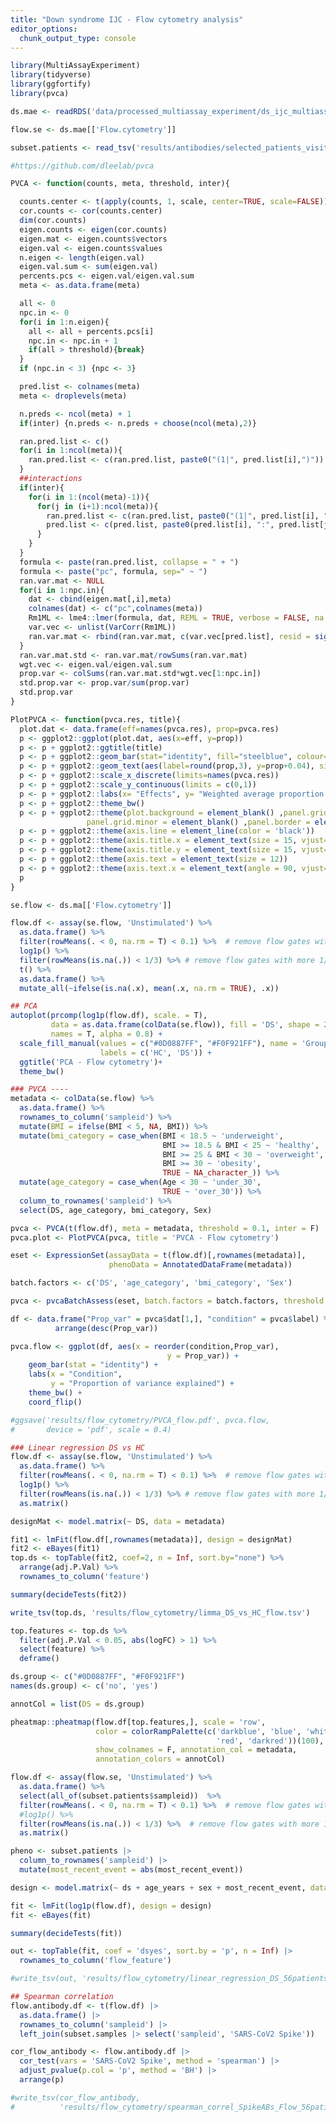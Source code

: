 ```yaml
---
title: "Down syndrome IJC - Flow cytometry analysis"
editor_options: 
  chunk_output_type: console
---
```


```r
library(MultiAssayExperiment)
library(tidyverse)
library(ggfortify)
library(pvca)
```

```r
ds.mae <- readRDS('data/processed_multiassay_experiment/ds_ijc_multiassay_20240507.rds')

flow.se <- ds.mae[['Flow.cytometry']]

subset.patients <- read_tsv('results/antibodies/selected_patients_visit2_56.tsv')
```

```r
#https://github.com/dleelab/pvca

PVCA <- function(counts, meta, threshold, inter){

  counts.center <- t(apply(counts, 1, scale, center=TRUE, scale=FALSE))
  cor.counts <- cor(counts.center)
  dim(cor.counts)
  eigen.counts <- eigen(cor.counts)
  eigen.mat <- eigen.counts$vectors
  eigen.val <- eigen.counts$values
  n.eigen <- length(eigen.val)
  eigen.val.sum <- sum(eigen.val)
  percents.pcs <- eigen.val/eigen.val.sum
  meta <- as.data.frame(meta)

  all <- 0
  npc.in <- 0
  for(i in 1:n.eigen){
    all <- all + percents.pcs[i]
    npc.in <- npc.in + 1
    if(all > threshold){break}
  }
  if (npc.in < 3) {npc <- 3}

  pred.list <- colnames(meta)
  meta <- droplevels(meta)

  n.preds <- ncol(meta) + 1
  if(inter) {n.preds <- n.preds + choose(ncol(meta),2)}

  ran.pred.list <- c()
  for(i in 1:ncol(meta)){
    ran.pred.list <- c(ran.pred.list, paste0("(1|", pred.list[i],")"))
  }
  ##interactions
  if(inter){
    for(i in 1:(ncol(meta)-1)){
      for(j in (i+1):ncol(meta)){
        ran.pred.list <- c(ran.pred.list, paste0("(1|", pred.list[i], ":", pred.list[j], ")"))
        pred.list <- c(pred.list, paste0(pred.list[i], ":", pred.list[j]))
      }
    }
  }
  formula <- paste(ran.pred.list, collapse = " + ")
  formula <- paste("pc", formula, sep=" ~ ")
  ran.var.mat <- NULL
  for(i in 1:npc.in){
    dat <- cbind(eigen.mat[,i],meta)
    colnames(dat) <- c("pc",colnames(meta))
    Rm1ML <- lme4::lmer(formula, dat, REML = TRUE, verbose = FALSE, na.action = na.omit)
    var.vec <- unlist(VarCorr(Rm1ML))
    ran.var.mat <- rbind(ran.var.mat, c(var.vec[pred.list], resid = sigma(Rm1ML)^2))
  }
  ran.var.mat.std <- ran.var.mat/rowSums(ran.var.mat)
  wgt.vec <- eigen.val/eigen.val.sum
  prop.var <- colSums(ran.var.mat.std*wgt.vec[1:npc.in])
  std.prop.var <- prop.var/sum(prop.var)
  std.prop.var
}

PlotPVCA <- function(pvca.res, title){
  plot.dat <- data.frame(eff=names(pvca.res), prop=pvca.res)
  p <- ggplot2::ggplot(plot.dat, aes(x=eff, y=prop))
  p <- p + ggplot2::ggtitle(title)
  p <- p + ggplot2::geom_bar(stat="identity", fill="steelblue", colour="steelblue")
  p <- p + ggplot2::geom_text(aes(label=round(prop,3), y=prop+0.04), size=4)
  p <- p + ggplot2::scale_x_discrete(limits=names(pvca.res))
  p <- p + ggplot2::scale_y_continuous(limits = c(0,1))
  p <- p + ggplot2::labs(x= "Effects", y= "Weighted average proportion variance")
  p <- p + ggplot2::theme_bw()
  p <- p + ggplot2::theme(plot.background = element_blank() ,panel.grid.major = element_blank(),
                 panel.grid.minor = element_blank() ,panel.border = element_blank(), panel.background = element_blank())
  p <- p + ggplot2::theme(axis.line = element_line(color = 'black'))
  p <- p + ggplot2::theme(axis.title.x = element_text(size = 15, vjust=-0.5))
  p <- p + ggplot2::theme(axis.title.y = element_text(size = 15, vjust= 1.0))
  p <- p + ggplot2::theme(axis.text = element_text(size = 12))
  p <- p + ggplot2::theme(axis.text.x = element_text(angle = 90, vjust= 0.5, hjust=1))
  p
}
```

```r
se.flow <- ds.ma[['Flow.cytometry']]

flow.df <- assay(se.flow, 'Unstimulated') %>% 
  as.data.frame() %>% 
  filter(rowMeans(. < 0, na.rm = T) < 0.1) %>%  # remove flow gates with more 10% negative values (compensation problem)
  log1p() %>% 
  filter(rowMeans(is.na(.)) < 1/3) %>% # remove flow gates with more 1/3 NA
  t() %>% 
  as.data.frame() %>%  
  mutate_all(~ifelse(is.na(.x), mean(.x, na.rm = TRUE), .x))

## PCA
autoplot(prcomp(log1p(flow.df), scale. = T), 
         data = as.data.frame(colData(se.flow)), fill = 'DS', shape = 21, size = 3,
         names = T, alpha = 0.8) +
  scale_fill_manual(values = c("#0D0887FF", "#F0F921FF"), name = 'Group',
                    labels = c('HC', 'DS')) +
  ggtitle('PCA - Flow cytometry')+
  theme_bw()

### PVCA ----
metadata <- colData(se.flow) %>% 
  as.data.frame() %>% 
  rownames_to_column('sampleid') %>% 
  mutate(BMI = ifelse(BMI < 5, NA, BMI)) %>% 
  mutate(bmi_category = case_when(BMI < 18.5 ~ 'underweight',
                                  BMI >= 18.5 & BMI < 25 ~ 'healthy',
                                  BMI >= 25 & BMI < 30 ~ 'overweight',
                                  BMI >= 30 ~ 'obesity',
                                  TRUE ~ NA_character_)) %>% 
  mutate(age_category = case_when(Age < 30 ~ 'under_30',
                                  TRUE ~ 'over_30')) %>% 
  column_to_rownames('sampleid') %>% 
  select(DS, age_category, bmi_category, Sex)

pvca <- PVCA(t(flow.df), meta = metadata, threshold = 0.1, inter = F)
pvca.plot <- PlotPVCA(pvca, title = 'PVCA - Flow cytometry')

eset <- ExpressionSet(assayData = t(flow.df)[,rownames(metadata)], 
                      phenoData = AnnotatedDataFrame(metadata))

batch.factors <- c('DS', 'age_category', 'bmi_category', 'Sex')

pvca <- pvcaBatchAssess(eset, batch.factors = batch.factors, threshold = 0.1)

df <- data.frame("Prop_var" = pvca$dat[1,], "condition" = pvca$label) %>%
          arrange(desc(Prop_var))

pvca.flow <- ggplot(df, aes(x = reorder(condition,Prop_var), 
                                   y = Prop_var)) +
    geom_bar(stat = "identity") +
    labs(x = "Condition",
         y = "Proportion of variance explained") +
    theme_bw() +
    coord_flip()

#ggsave('results/flow_cytometry/PVCA_flow.pdf', pvca.flow,
#       device = 'pdf', scale = 0.4)

### Linear regression DS vs HC
flow.df <- assay(se.flow, 'Unstimulated') %>% 
  as.data.frame() %>% 
  filter(rowMeans(. < 0, na.rm = T) < 0.1) %>%  # remove flow gates with more 10% negative values (compensation problem)
  log1p() %>% 
  filter(rowMeans(is.na(.)) < 1/3) %>% # remove flow gates with more 1/3 NA
  as.matrix()

designMat <- model.matrix(~ DS, data = metadata)

fit1 <- lmFit(flow.df[,rownames(metadata)], design = designMat)
fit2 <- eBayes(fit1)
top.ds <- topTable(fit2, coef=2, n = Inf, sort.by="none") %>% 
  arrange(adj.P.Val) %>% 
  rownames_to_column('feature')

summary(decideTests(fit2))

write_tsv(top.ds, 'results/flow_cytometry/limma_DS_vs_HC_flow.tsv')

top.features <- top.ds %>%
  filter(adj.P.Val < 0.05, abs(logFC) > 1) %>% 
  select(feature) %>% 
  deframe()

ds.group <- c("#0D0887FF", "#F0F921FF")
names(ds.group) <- c('no', 'yes')

annotCol = list(DS = ds.group)

pheatmap::pheatmap(flow.df[top.features,], scale = 'row',
                   color = colorRampPalette(c('darkblue', 'blue', 'white', 
                                              'red', 'darkred'))(100),
                   show_colnames = F, annotation_col = metadata,
                   annotation_colors = annotCol)

```

```r
flow.df <- assay(flow.se, 'Unstimulated') %>% 
  as.data.frame() %>%  
  select(all_of(subset.patients$sampleid))  %>% 
  filter(rowMeans(. < 0, na.rm = T) < 0.1) %>%  # remove flow gates with more 10% negative values (compensation problem)
  #log1p() %>% 
  filter(rowMeans(is.na(.)) < 1/3) %>%  # remove flow gates with more 1/3 NA
  as.matrix()

pheno <- subset.patients |> 
  column_to_rownames('sampleid') |> 
  mutate(most_recent_event = abs(most_recent_event))

design <- model.matrix(~ ds + age_years + sex + most_recent_event, data = pheno)

fit <- lmFit(log1p(flow.df), design = design)
fit <- eBayes(fit)

summary(decideTests(fit))

out <- topTable(fit, coef = 'dsyes', sort.by = 'p', n = Inf) |> 
  rownames_to_column('flow_feature')

#write_tsv(out, 'results/flow_cytometry/linear_regression_DS_56patients.tsv')

## Spearman correlation
flow.antibody.df <- t(flow.df) |> 
  as.data.frame() |> 
  rownames_to_column('sampleid') |> 
  left_join(subset.samples |> select('sampleid', 'SARS-CoV2 Spike'))

cor_flow_antibody <- flow.antibody.df |> 
  cor_test(vars = 'SARS-CoV2 Spike', method = 'spearman') |> 
  adjust_pvalue(p.col = 'p', method = 'BH') |> 
  arrange(p)

#write_tsv(cor_flow_antibody, 
#          'results/flow_cytometry/spearman_correl_SpikeABs_Flow_56patients.tsv')
```

